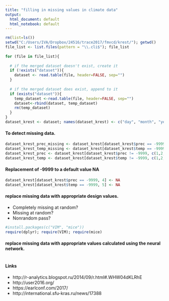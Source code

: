 ---
title: "filling in missing values in climate data"
output:
  html_document: default
  html_notebook: default
---

```{r read_cli}
rm(list=ls())
setwd("C:/Users/IVA/Dropbox/24516/trace2017/fmvcd/krest/"); getwd()
file_list <- list.files(pattern = "\\.cli$"); file_list
 
for (file in file_list){
       
  # if the merged dataset doesn't exist, create it
  if (!exists("dataset")){
    dataset <- read.table(file, header=FALSE, sep="")
  }
   
  # if the merged dataset does exist, append to it
  if (exists("dataset")){
    temp_dataset <-read.table(file, header=FALSE, sep="")
    dataset<-rbind(dataset, temp_dataset)
    rm(temp_dataset)
  }
}
dataset_krest <- dataset; names(dataset_krest) <- c("day", "month", "year", "prec", "temp")
```
#### To detect missing data.
```{r filter_cli}
dataset_krest_prec_missing <- dataset_krest[dataset_krest$prec == -9999, c(1,2,3,4)]; length(dataset_krest_prec_missing[,1])
dataset_krest_temp_missing <- dataset_krest[dataset_krest$temp == -9999, c(1,2,3,5)]; length(dataset_krest_temp_missing[,1])
dataset_krest_prec <- dataset_krest[dataset_krest$prec != -9999, c(1,2,3,4)]; summary(dataset_krest_prec)
dataset_krest_temp <- dataset_krest[dataset_krest$temp != -9999, c(1,2,3,5)]; summary(dataset_krest_temp)

```
#### Replacement of -9999 to a default value NA
```{r set_NA}
dataset_krest[dataset_krest$prec == -9999, 4] <- NA 
dataset_krest[dataset_krest$temp == -9999, 5] <- NA
```
#### replace missing data with appropriate design values.
  + Completely missing at random?
  + Missing at random?
  + Nonrandom pass?
```{r standart_packages}
#install.packages(c("VIM", "mice"))
require(dplyr); require(VIM); require(mice)
```
#### replace missing data with appropriate values calculated using the neural network.
```{r}
```
#### Links

  + http://r-analytics.blogspot.ru/2014/09/r.html#.WHW04dKLRhE
  + http://user2016.org/
  + https://earlconf.com/2017/
  + http://international.sfu-kras.ru/news/17388






